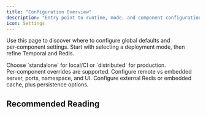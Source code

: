 ```yaml
---
title: "Configuration Overview"
description: "Entry point to runtime, mode, and component configuration."
icon: Settings
---
```


Use this page to discover where to configure global defaults and per‑component settings. Start with selecting a deployment mode, then refine Temporal and Redis.

<List>
  <ListItem title="Mode Configuration" icon="GitBranch">
    Choose `standalone` for local/CI or `distributed` for production. Per‑component overrides are supported.
  </ListItem>
  <ListItem title="Temporal" icon="Server">
    Configure remote vs embedded server, ports, namespace, and UI.
  </ListItem>
  <ListItem title="Redis" icon="Database">
    Configure external Redis or embedded cache, plus persistence options.
  </ListItem>
</List>

## Recommended Reading

<ReferenceCardList cols={2}>
  <ReferenceCard
    title="Mode Configuration"
    description="Global defaults and inheritance"
    href="/docs/configuration/mode-configuration"
    icon="GitBranch"
  />
  <ReferenceCard
    title="Temporal Configuration"
    description="Remote vs standalone server settings"
    href="/docs/configuration/temporal"
    icon="Server"
  />
  <ReferenceCard
    title="Redis Configuration"
    description="Distributed vs standalone cache settings"
    href="/docs/configuration/redis"
    icon="Database"
  />
</ReferenceCardList>

